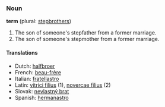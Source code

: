 === Noun ===
'''term''' (plural: [[stepbrothers]])

#The son of someone's stepfather from a former marriage.
#The son of someone's stepmother from a former marriage.

==== Translations ====

*Dutch: [[halfbroer]]
*French: [[beau-frère]]
*Italian: [[fratellastro]]
*Latin: [[vitrici filius]] (1), [[novercae filius]] (2)
*Slovak: [[nevlastný brat]]
*Spanish: [[hermanastro]]